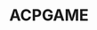 ---
slug: acpgame
link: /projects/acpgame/
category: 'projects'
title: ACPGAME
publicData: Sep 11th 2020
pagesCount: 10
siteLink: https://acpgame.igromov.digital/
pages: 
    - page:
        - image: ../../assets/images/projects/project-70-acpgame/acpgame-0.png
        - title: Главная,
    - page:
        - image: ../../assets/images/projects/project-70-acpgame/acpgame-1.png
        - title: В СМИ,
    - page:
        - image: ../../assets/images/projects/project-70-acpgame/acpgame-2.png
        - title: Игры,
    - page:
        - image: ../../assets/images/projects/project-70-acpgame/acpgame-3.png
        - title: Команда,
    - page:
        - image: ../../assets/images/projects/project-70-acpgame/acpgame-4.png
        - title: О нас,
    - page:
        - image: ../../assets/images/projects/project-70-acpgame/acpgame-5.png
        - title: Битва-Корпораций,
    - page:
        - image: ../../assets/images/projects/project-70-acpgame/acpgame-6.png
        - title: ФОТОАЛЬБОМЫ,
    - page:
        - image: ../../assets/images/projects/project-70-acpgame/acpgame-7.png
        - title: Корпоративные-Игры,
    - page:
        - image: ../../assets/images/projects/project-70-acpgame/acpgame-8.png
        - title: Контакты,
    - page:
        - image: ../../assets/images/projects/project-70-acpgame/acpgame-9.png
        - title: Видео
sortIdx: 70
---